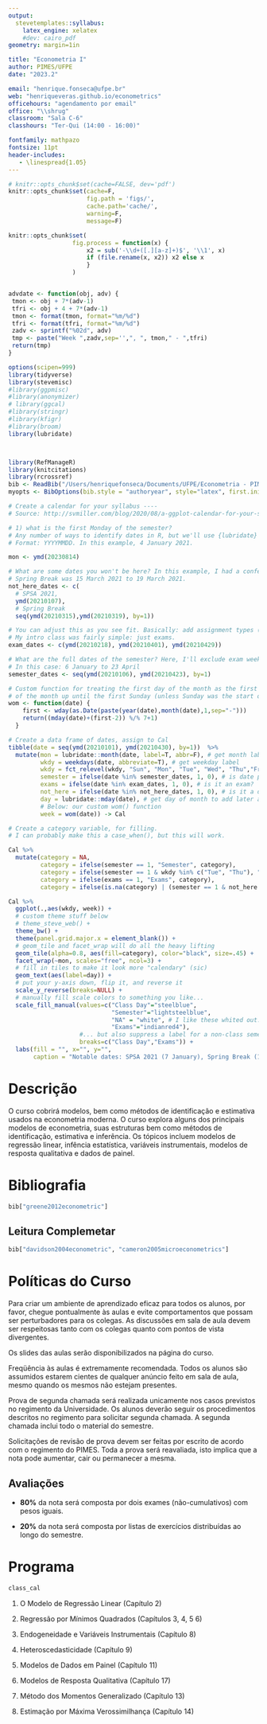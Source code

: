 ```yaml
---
output: 
  stevetemplates::syllabus:
    latex_engine: xelatex
    #dev: cairo_pdf
geometry: margin=1in

title: "Econometria I"
author: PIMES/UFPE
date: "2023.2"

email: "henrique.fonseca@ufpe.br"
web: "henriqueveras.github.io/econometrics"
officehours: "agendamento por email"
office: "\\shrug"
classroom: "Sala C-6"
classhours: "Ter-Qui (14:00 - 16:00)"

fontfamily: mathpazo
fontsize: 11pt
header-includes:
   - \linespread{1.05}
---
```


<!-- CCCCCCCCnncdxxxxxxx -->

<!-- Fun fact: my cat added this comment as she walked over the keyboard while I was working on this template. -->

<!-- I'm going to keep it going forward. Long live Queen Bea. -->

```r
# knitr::opts_chunk$set(cache=FALSE, dev='pdf')
knitr::opts_chunk$set(cache=F,
                      fig.path = 'figs/',
                      cache.path='cache/',
                      warning=F,
                      message=F)

knitr::opts_chunk$set(
                  fig.process = function(x) {
                      x2 = sub('-\\d+([.][a-z]+)$', '\\1', x)
                      if (file.rename(x, x2)) x2 else x
                      }
                  )


advdate <- function(obj, adv) {
 tmon <- obj + 7*(adv-1)
 tfri <- obj + 4 + 7*(adv-1)
 tmon <- format(tmon, format="%m/%d")
 tfri <- format(tfri, format="%m/%d")
 zadv <- sprintf("%02d", adv)
 tmp <- paste("Week ",zadv,sep='',", ", tmon," - ",tfri)
 return(tmp)
}

options(scipen=999)
library(tidyverse)
library(stevemisc)
#library(ggpmisc)
#library(anonymizer)
# library(ggcal)
#library(stringr)
#library(kfigr)
#library(broom)
library(lubridate)



library(RefManageR)
library(knitcitations)
library(rcrossref)
bib <- ReadBib("/Users/henriquefonseca/Documents/UFPE/Econometria - PIMES/Code Lectures/Syllabus/master.bib")
myopts <- BibOptions(bib.style = "authoryear", style="latex", first.inits=FALSE, max.names = 20)

# Create a calendar for your syllabus ----
# Source: http://svmiller.com/blog/2020/08/a-ggplot-calendar-for-your-semester/

# 1) what is the first Monday of the semester?
# Any number of ways to identify dates in R, but we'll use {lubridate} and the ymd() function here.
# Format: YYYYMMDD. In this example, 4 January 2021.

mon <- ymd(20230814)

# What are some dates you won't be here? In this example, I had a conference on 7 January 2021.
# Spring Break was 15 March 2021 to 19 March 2021.
not_here_dates <- c(
  # SPSA 2021,
  ymd(20210107),
  # Spring Break
  seq(ymd(20210315),ymd(20210319), by=1))

# You can adjust this as you see fit. Basically: add assignment types (e.g. papers, quizzes).
# My intro class was fairly simple: just exams.
exam_dates <- c(ymd(20210218), ymd(20210401), ymd(20210429))

# What are the full dates of the semester? Here, I'll exclude exam week as I like to do.
# In this case: 6 January to 23 April
semester_dates <- seq(ymd(20210106), ymd(20210423), by=1)

# Custom function for treating the first day of the month as the first week 
# of the month up until the first Sunday (unless Sunday was the start of the month)
wom <- function(date) {
    first <- wday(as.Date(paste(year(date),month(date),1,sep="-")))
    return((mday(date)+(first-2)) %/% 7+1)
  }

# Create a data frame of dates, assign to Cal
tibble(date = seq(ymd(20210101), ymd(20210430), by=1))  %>%
  mutate(mon = lubridate::month(date, label=T, abbr=F), # get month label
         wkdy = weekdays(date, abbreviate=T), # get weekday label
         wkdy = fct_relevel(wkdy, "Sun", "Mon", "Tue", "Wed", "Thu","Fri","Sat"), # make sure Sunday comes first
         semester = ifelse(date %in% semester_dates, 1, 0), # is date part of the semester?
         exams = ifelse(date %in% exam_dates, 1, 0), # is it an exam?
         not_here = ifelse(date %in% not_here_dates, 1, 0), # is it a day off?
         day = lubridate::mday(date), # get day of month to add later as a label
         # Below: our custom wom() function
         week = wom(date)) -> Cal

# Create a category variable, for filling.
# I can probably make this a case_when(), but this will work.

Cal %>%
  mutate(category = NA,
         category = ifelse(semester == 1, "Semester", category),
         category = ifelse(semester == 1 & wkdy %in% c("Tue", "Thu"), "Class Day", category),
         category = ifelse(exams == 1, "Exams", category),
         category = ifelse(is.na(category) | (semester == 1 & not_here == 1), "NA", category)) -> Cal 

Cal %>% 
  ggplot(.,aes(wkdy, week)) +
  # custom theme stuff below
  # theme_steve_web() + 
  theme_bw() +
  theme(panel.grid.major.x = element_blank()) +
  # geom_tile and facet_wrap will do all the heavy lifting
  geom_tile(alpha=0.8, aes(fill=category), color="black", size=.45) +
  facet_wrap(~mon, scales="free", ncol=3) +
  # fill in tiles to make it look more "calendary" (sic)
  geom_text(aes(label=day)) +
  # put your y-axis down, flip it, and reverse it
  scale_y_reverse(breaks=NULL) +
  # manually fill scale colors to something you like...
  scale_fill_manual(values=c("Class Day"="steelblue", 
                             "Semester"="lightsteelblue",
                             "NA" = "white", # I like these whited out...
                             "Exams"="indianred4"),
                    #... but also suppress a label for a non-class semester day
                    breaks=c("Class Day","Exams")) +
  labs(fill = "", x="", y="",
       caption = "Notable dates: SPSA 2021 (7 January), Spring Break (15-19 March)")  -> class_cal

```

# Descrição

O curso cobrirá modelos, bem como métodos de identificação e estimativa usados na econometria moderna. O curso explora alguns dos principais modelos de econometria, suas estruturas bem como métodos de identificação, estimativa e inferência. Os tópicos incluem modelos de regressão linear, infência estatística, variáveis instrumentais, modelos de resposta qualitativa e dados de painel.

# Bibliografia

```r
bib["greene2012econometric"]
```

## Leitura Complemetar

```r
bib["davidson2004econometric", "cameron2005microeconometrics"]
```

# Políticas do Curso

Para criar um ambiente de aprendizado eficaz para todos os alunos, por favor, chegue pontualmente às aulas e evite comportamentos que possam ser perturbadores para os colegas. As discussões em sala de aula devem ser respeitosas tanto com os colegas quanto com pontos de vista divergentes.

Os slides das aulas serão disponibilizados na página do curso.

Freqüência às aulas é extremamente recomendada. Todos os alunos são assumidos estarem cientes de qualquer anúncio feito em sala de aula, mesmo quando os mesmos não estejam presentes.

Prova de segunda chamada será realizada unicamente nos casos previstos no regimento da Universidade. Os alunos deverão seguir os procedimentos descritos no regimento para solicitar segunda chamada. A segunda chamada inclui todo o material do semestre.

Solicitações de revisão de prova devem ser feitas por escrito de acordo com o regimento do PIMES. Toda a prova será reavaliada, isto implica que a nota pode aumentar, cair ou permanecer a mesma.

## Avaliações

-   **80%** da nota será composta por dois exames (não-cumulativos) com pesos iguais.

-   **20%** da nota será composta por listas de exercícios distribuídas ao longo do semestre.

# Programa

```r

class_cal

```

1.    O Modelo de Regressão Linear (Capítulo 2)


2.    Regressão por Mínimos Quadrados (Capítulos 3, 4, 5 6)

3.    Endogeneidade e Variáveis Instrumentais (Capítulo 8)

4.    Heteroscedasticidade (Capítulo 9)

5.    Modelos de Dados em Painel (Capítulo 11)

6.    Modelos de Resposta Qualitativa (Capítulo 17)

7.    Método dos Momentos Generalizado (Capítulo 13)

8.    Estimação por Máxima Verossimilhança (Capítulo 14)

